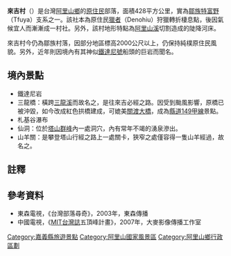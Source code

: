 {{More footnotes|time=2016-05-31T19:46:57+00:00}}
{{Otheruses|來吉村|subject=台灣嘉義縣阿里山鄉的一個鄒族村落|other=同名的村}}
{{ROC Village or Li Info
|Village/LiName = 來吉
|Village/Li = 村
|NativeName = Pnguu
|NativeNameLang = tsu
|OldName = 
|MapLocation = 
|MapSize = 
|Photo = Lalachi.JPG
|Caption = 來吉分成內來吉與外來吉，這張圖是外來吉
|City/CountyName = 嘉義縣
|DivName = [[阿里山鄉|阿里山鄉]]
|Neighbors = 
|Sub = 
|Elevation = 
|AreaSource = {{Efn|此面積係以內政部國土測繪中心之{{Url|https://data.gov.tw/dataset/7440|村里界圖(TWD97_121分帶)}}，透過GIS軟體運算獲得，可能與官方數據有所出入。}}
|AreaTotal = 23.9266
|PopSource = <ref name="data77132">{{Cite web|url=https://data.gov.tw/dataset/77132|title=村里戶數、單一年齡人口|publisher=內政部戶政司|website=政府資料開放平臺|accessdate=2019-05-22|archive-date=2021-10-28|archive-url=https://web.archive.org/web/20211028102000/https://data.gov.tw/dataset/77132}}</ref>
|YearMonth = 2019年4月
|PopTotal = 356
|HouseholdTotal = 128
|GovSource = <ref name="pthgvilgov">{{Cite web|url=http://www.alishan.gov.tw/about.asp?sub_itemid=33|title=阿里山鄉公所簡介－來吉村|website=嘉義縣阿里山鄉公所|accessdate=2019-05-22|archive-date=2022-04-07|archive-url=https://web.archive.org/web/20220407094318/https://www.alishan.gov.tw/about.asp?sub_itemid=33}}</ref>
|Head = 武正清
|Address = 
|PostalCode = 
|Website =
}}

'''來吉村'''（{{lang-tsu|Pnguu}}）是台灣[[阿里山鄉|阿里山鄉]]的[[臺灣原住民|原住民]]部落，面積428平方公里，實為[[鄒族|鄒族]][[特富野|特富野]]（Tfuya）支系之一。該社本為原住民[[獵者|獵者]]（Denohiu）狩獵轉折棲息點，後因氣候宜人而漸漸成一村社。另外，該村地形特點為[[阿里山溪_(嘉義縣)|阿里山溪]]切割造成的陡降河床。

來吉村今仍為鄒族村落，因部分地區標高2000公尺以上，仍保持純樸原住民風貌。另外，近年則因境內有其神似[[鐵達尼號|鐵達尼號]]船頭的巨岩而聞名。

==境內景點==
*鐵達尼岩
*三龍橋：橫跨[[三龍溪|三龍溪]]而故名之，是往來吉必經之路。因受到颱風影響，原橋已被沖毀，如今改成紅色拱橋建成，可媲美[[關渡大橋|關渡大橋]]，成為[[縣道149號|縣道149甲線]]景點。
*札基谷瀑布
*仙洞：位於[[塔山群峰|塔山群峰]]內一處洞穴，內有常年不竭的湧泉滲出。
*山羊關：是攀登塔山行經之路上一處關卡，狹窄之處僅容得一隻山羊經過，故名之。

==註釋==
{{Notelist}}

==參考資料==
{{reflist}}
*東森電視，《台灣部落尋奇》，2003年，東森傳播
*中國電視，《[[MIT台灣誌|MIT台灣誌]]五頂峰計畫》，2007年，大麥影像傳播工作室

{{阿里山鄉行政區劃}}

[[Category:嘉義縣旅遊景點|Category:嘉義縣旅遊景點]]
[[Category:阿里山國家風景區|Category:阿里山國家風景區]]
[[Category:阿里山鄉行政區劃|Category:阿里山鄉行政區劃]]